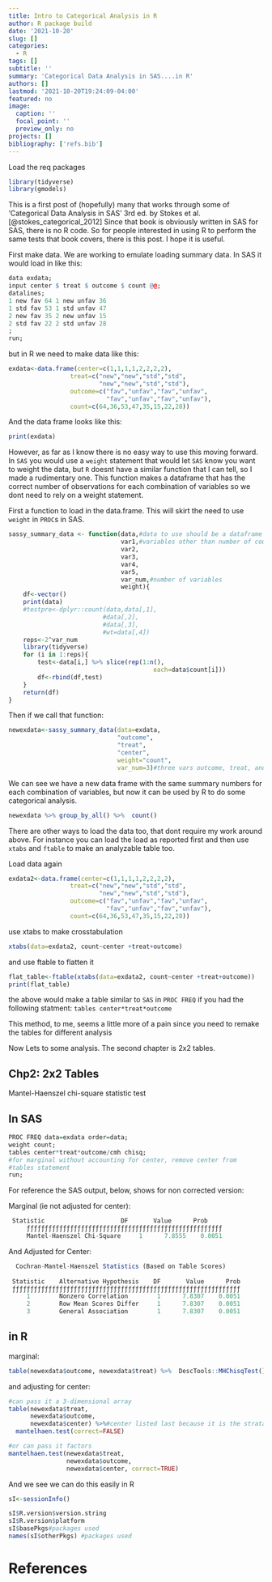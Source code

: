 ```yaml
---
title: Intro to Categorical Analysis in R
author: R package build
date: '2021-10-20'
slug: []
categories:
  - R
tags: []
subtitle: ''
summary: 'Categorical Data Analysis in SAS....in R'
authors: []
lastmod: '2021-10-20T19:24:09-04:00'
featured: no
image:
  caption: ''
  focal_point: ''
  preview_only: no
projects: []
bibliography: ['refs.bib']
---
```


Load the req packages
```r
library(tidyverse)
library(gmodels)
```
This is a first post of (hopefully) many that works through some of 'Categorical Data Analysis in SAS' 3rd ed. by Stokes et al.[@stokes_categorical_2012] Since that book is obviously written in SAS for SAS, there is no R code. So for people interested in using R to perform the same tests that book covers, there is this post. I hope it is useful.

First make data. We are working to emulate loading summary data. In SAS it would load in like this:
```r
data exdata;
input center $ treat $ outcome $ count @@;
datalines;
1 new fav 64 1 new unfav 36
1 std fav 53 1 std unfav 47
2 new fav 35 2 new unfav 15
2 std fav 22 2 std unfav 28
;
run;
```

but in R we need to make data like this:
```r
exdata<-data.frame(center=c(1,1,1,1,2,2,2,2),
                 treat=c("new","new","std","std",
                         "new","new","std","std"),
                 outcome=c("fav","unfav","fav","unfav",
                           "fav","unfav","fav","unfav"),
                 count=c(64,36,53,47,35,15,22,28))

```
 
And the data frame looks like this:

```r
print(exdata)
```
However, as far as I know there is no easy way to use this moving forward. In `SAS` you would use a `weight` statement that would let `SAS` know you want to weight the data, but `R` doesnt have a similar function that I can tell, so I made a rudimentary one. This  function makes a dataframe that has the correct number of observations for each combination of variables so we dont need to rely on a weight statement.

First a function to load in the data.frame. This will skirt the need to use `weight` in `PROC`s in SAS.
```r

sassy_summary_data <- function(data,#data to use should be a dataframe
                               var1,#variables other than number of counts to be considered
                               var2,
                               var3,
                               var4,
                               var5,
                               var_num,#number of variables
                               weight){
    df<-vector()
    print(data)
    #testpre<-dplyr::count(data,data[,1],
                          #data[,2],
                          #data[,3],
                          #wt=data[,4])
    reps<-2^var_num
    library(tidyverse)
    for (i in 1:reps){
        test<-data[i,] %>% slice(rep(1:n(),
                                        each=data$count[i]))
        df<-rbind(df,test)
    }
    return(df)
}
```

Then if we call that function:
```r
newexdata<-sassy_summary_data(data=exdata,
                              "outcome",
                              "treat",
                              "center",
                              weight="count",
                              var_num=3)#three vars outcome, treat, and center
```

We can see we have a new data frame with the same summary numbers for each combination of variables, but now it can be used by R to do some categorical analysis.

```r
newexdata %>% group_by_all() %>%  count()
```

There are other ways to load the data too, that dont require my work around above. For instance you can load the load as reported first and then use `xtabs` and `ftable` to make an analyzable table too.

Load data again
```r
exdata2<-data.frame(center=c(1,1,1,1,2,2,2,2),
                 treat=c("new","new","std","std",
                         "new","new","std","std"),
                 outcome=c("fav","unfav","fav","unfav",
                           "fav","unfav","fav","unfav"),
                 count=c(64,36,53,47,35,15,22,28))
```


use xtabs to make crosstabulation
```r
xtabs(data=exdata2, count~center +treat+outcome)
```

and use ftable to flatten it
```r
flat_table<-ftable(xtabs(data=exdata2, count~center +treat+outcome))
print(flat_table)
```

the above would make a table similar to `SAS` in `PROC FREQ` if you had the following statment: `tables center*treat*outcome`

This method, to me, seems a little more of a pain since you need to remake the tables for different analysis


Now Lets to some analysis. The second chapter is 2x2 tables.

## Chp2: 2x2 Tables

Mantel-Haenszel chi-square statistic test


## In SAS

```r
PROC FREQ data=exdata order=data;
weight count;
tables center*treat*outcome/cmh chisq; 
#for marginal without accounting for center, remove center from 
#tables statement
run;
```


For reference the SAS output, below, shows for non corrected version:

Marginal (ie not adjusted for center):

```r
 Statistic                     DF       Value      Prob
     ƒƒƒƒƒƒƒƒƒƒƒƒƒƒƒƒƒƒƒƒƒƒƒƒƒƒƒƒƒƒƒƒƒƒƒƒƒƒƒƒƒƒƒƒƒƒƒƒƒƒƒƒƒƒ
     Mantel-Haenszel Chi-Square     1      7.8555    0.0051
```


And Adjusted for Center:

```r
  Cochran-Mantel-Haenszel Statistics (Based on Table Scores)
 
 Statistic    Alternative Hypothesis    DF       Value      Prob
 ƒƒƒƒƒƒƒƒƒƒƒƒƒƒƒƒƒƒƒƒƒƒƒƒƒƒƒƒƒƒƒƒƒƒƒƒƒƒƒƒƒƒƒƒƒƒƒƒƒƒƒƒƒƒƒƒƒƒƒƒƒƒƒ
     1        Nonzero Correlation        1      7.8307    0.0051
     2        Row Mean Scores Differ     1      7.8307    0.0051
     3        General Association        1      7.8307    0.0051
```


## in R 

marginal:

```r
table(newexdata$outcome, newexdata$treat) %>%  DescTools::MHChisqTest()
```
and adjusting for center:

```r
#can pass it a 3-dimensional array
table(newexdata$treat,
      newexdata$outcome,
      newexdata$center) %>%#center listed last because it is the strata
  mantelhaen.test(correct=FALSE) 
```

```r
#or can pass it factors
mantelhaen.test(newexdata$treat,
                newexdata$outcome,
                newexdata$center, correct=TRUE)
```

And we see we can do this easily in R

```r
sI<-sessionInfo()

sI$R.version$version.string
sI$R.version$platform
sI$basePkgs#packages used
names(sI$otherPkgs) #packages used
```

# References


